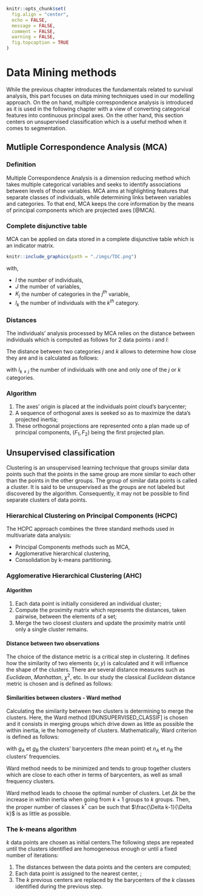 ```r
knitr::opts_chunk$set(
  fig.align = "center", 
  echo = FALSE, 
  message = FALSE, 
  comment = FALSE, 
  warning = FALSE, 
  fig.topcaption = TRUE
)
```

# Data Mining methods {#dataMining}

While the previous chapter introduces the fundamentals related to survival analysis, this part focuses on data mining techniques used in our modelling approach. On the on hand, multiple correspondence analysis is introduced as it is used in the following chapter with a view of converting categorical features into continuous principal axes. On the other hand, this section centers on unsupervised classification which is a useful method when it comes to segmentation. 

## Mutliple Correspondence Analysis (MCA) 

### Definition 

Multiple Correspondence Analysis is a dimension reducing method which takes multiple categorical variables and seeks to identify associations between levels of those variables. MCA aims at highlighting features that separate classes of individuals, while determining links between variables and categories. To that end, MCA keeps the core information by the means of principal components which are projected axes [@MCA]. 

### Complete disjunctive table 

MCA can be applied on data stored in a complete disjunctive table which is an indicator matrix. 

```r
knitr::include_graphics(path = "./imgs/TDC.png")
```

with, 

- $I$ the number of individuals,
- $J$ the number of variables,
- $K_j$ the number of categories in the $j^{th}$ variable,
- $I_k$ the number of individuals with the $k^{th}$ category. 

### Distances 

The individuals' analysis processed by MCA relies on the distance between individuals which is computed as follows for 2 data points $i$ and $l$: 

\begin{equation}
  d^2(i;l) = \frac{1}{J}\sum_{k=1}^K \frac{I}{I_k}(x_{ik} - x_{lk})^2
  (\#eq:mcaDist1)
\end{equation}

The distance between two categories $j$ and $k$ allows to determine how close they are and is calculated as follows: 

\begin{equation}
  d^2(j;k) = \frac{I}{I_k I_j}\times I_{k\neq j}
  (\#eq:mcaDist2)
\end{equation}

with $I_{k\neq j}$ the number of individuals with one and only one of the $j$ or $k$ categories.

### Algorithm

1. The axes' origin is placed at the individuals point cloud's barycenter; 
2. A sequence of orthogonal axes is seeked so as to maximize the data's projected inertia; 
3. These orthogonal projections are represented onto a plan made up of principal components, $(F_1, F_2)$ being the first projected plan.

## Unsupervised classification

Clustering is an unsupervised learning technique that groups similar data points such that the points in the same group are more similar to each other than the points in the other groups. The group of similar data points is called a cluster. It is said to be unsupervised as the groups are not labeled but discovered by the algorithm. Consequently, it may not be possible to find separate clusters of data points.

### Hierarchical Clustering on Principal Components (HCPC)

The HCPC approach combines the three standard methods used in multivariate data analysis:

- Principal Components methods such as MCA,
- Agglomerative hierarchical clustering,
- Consolidation by k-means partitioning.

### Agglomerative Hierarchical Clustering (AHC)

#### Algorithm {-}

1. Each data point  is initially considered an individual cluster;
2. Compute the proximity matrix which represents the distances, taken pairwise, between the elements of a set;
3. Merge the two closest clusters and update the proximity matrix until only a single cluster remains.

#### Distance between two observations {-}

The choice of the distance metric is a critical step in clustering. It defines how the similarity of two elements $(x, y)$ is calculated and it will influence the shape of the clusters. There are several distance measures such as *Euclidean*, *Manhattan*, $\chi^2$, etc. In our study the classical *Euclidean* distance metric is chosen and is defined as follows: 

\begin{equation}
  d_{euc}(x,y) = \sqrt{\sum_{i=1}^n(x_i - y_i)^2}
  (\#eq:euclidean)
\end{equation}

#### Similarities between clusters - Ward method {-}

Calculating the similarity between two clusters is determining to merge the clusters. Here, the Ward method [@UNSUPERVISED_CLASSIF] is chosen and it consists in merging groups which drive down as little as possible the within inertia, ie the homogeneity of clusters. Mathematically, Ward criterion is defined as follows:

\begin{equation}
  \Delta (A, B) = \frac{1}{n} \times \frac{n_A n_B}{n_A + n_B}d^2(g_A, g_B)
  (\#eq:ward)
\end{equation}

with $g_A$ et $g_B$ the clusters' barycenters (the mean point) et $n_A$ et $n_B$ the clusters' frequencies.

Ward method needs to be minimized and tends to group together clusters which are close to each other in terms of barycenters, as well as small frequency clusters. 

Ward method leads to choose the optimal number of clusters. Let $\Delta k$ be the increase in within inertia when going from $k+1$ groups to $k$ groups. Then, the proper number of classes $k^*$ can be such that $\frac{\Delta k-1}{\Delta k}$ is as little as possible. 


### The k-means algorithm

$k$ data points are chosen as initial centers.The following steps are repeated until the clusters identified are homogeneous enough or until a fixed number of iterations:

1. The distances between the data points and the centers are computed;
2. Each data point is assigned to the nearest center, ;
3. The $k$ previous centers are replaced by the barycenters of the $k$ classes identified during the previous step. 